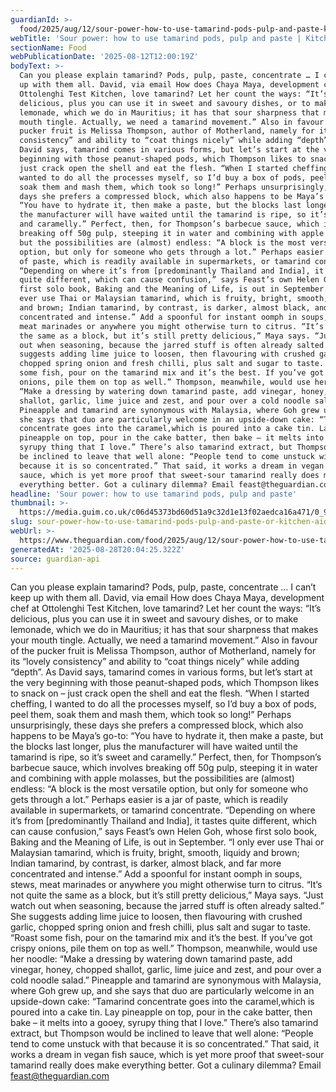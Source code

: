 ```yaml
---
guardianId: >-
  food/2025/aug/12/sour-power-how-to-use-tamarind-pods-pulp-and-paste-kitchen-aide-anna-berrill
webTitle: 'Sour power: how to use tamarind pods, pulp and paste | Kitchen aide'
sectionName: Food
webPublicationDate: '2025-08-12T12:00:19Z'
bodyText: >-
  Can you please explain tamarind? Pods, pulp, paste, concentrate … I can’t keep
  up with them all. David, via email How does Chaya Maya, development chef at
  Ottolenghi Test Kitchen, love tamarind? Let her count the ways: “It’s
  delicious, plus you can use it in sweet and savoury dishes, or to make
  lemonade, which we do in Mauritius; it has that sour sharpness that makes your
  mouth tingle. Actually, we need a tamarind movement.” Also in favour of the
  pucker fruit is Melissa Thompson, author of Motherland, namely for its “lovely
  consistency” and ability to “coat things nicely” while adding “depth”. As
  David says, tamarind comes in various forms, but let’s start at the very
  beginning with those peanut-shaped pods, which Thompson likes to snack on –
  just crack open the shell and eat the flesh. “When I started cheffing, I
  wanted to do all the processes myself, so I’d buy a box of pods, peel them,
  soak them and mash them, which took so long!” Perhaps unsurprisingly, these
  days she prefers a compressed block, which also happens to be Maya’s go-to:
  “You have to hydrate it, then make a paste, but the blocks last longer, plus
  the manufacturer will have waited until the tamarind is ripe, so it’s sweet
  and caramelly.” Perfect, then, for Thompson’s barbecue sauce, which involves
  breaking off 50g pulp, steeping it in water and combining with apple molasses,
  but the possibilities are (almost) endless: “A block is the most versatile
  option, but only for someone who gets through a lot.” Perhaps easier is a jar
  of paste, which is readily available in supermarkets, or tamarind concentrate.
  “Depending on where it’s from [predominantly Thailand and India], it tastes
  quite different, which can cause confusion,” says Feast’s own Helen Goh, whose
  first solo book, Baking and the Meaning of Life, is out in September. “I only
  ever use Thai or Malaysian tamarind, which is fruity, bright, smooth, liquidy
  and brown; Indian tamarind, by contrast, is darker, almost black, and far more
  concentrated and intense.” Add a spoonful for instant oomph in soups, stews,
  meat marinades or anywhere you might otherwise turn to citrus. “It’s not quite
  the same as a block, but it’s still pretty delicious,” Maya says. “Just watch
  out when seasoning, because the jarred stuff is often already salted.” She
  suggests adding lime juice to loosen, then flavouring with crushed garlic,
  chopped spring onion and fresh chilli, plus salt and sugar to taste. “Roast
  some fish, pour on the tamarind mix and it’s the best. If you’ve got crispy
  onions, pile them on top as well.” Thompson, meanwhile, would use her noodle:
  “Make a dressing by watering down tamarind paste, add vinegar, honey, chopped
  shallot, garlic, lime juice and zest, and pour over a cold noodle salad.”
  Pineapple and tamarind are synonymous with Malaysia, where Goh grew up, and
  she says that duo are particularly welcome in an upside-down cake: “Tamarind
  concentrate goes into the caramel,which is poured into a cake tin. Lay
  pineapple on top, pour in the cake batter, then bake – it melts into a gooey,
  syrupy thing that I love.” There’s also tamarind extract, but Thompson would
  be inclined to leave that well alone: “People tend to come unstuck with that
  because it is so concentrated.” That said, it works a dream in vegan fish
  sauce, which is yet more proof that sweet-sour tamarind really does make
  everything better. Got a culinary dilemma? Email feast@theguardian.com
headline: 'Sour power: how to use tamarind pods, pulp and paste'
thumbnail: >-
  https://media.guim.co.uk/c06d45373bd60d51a9c32d1e13f02aedca16a471/0_931_3082_2466/500.jpg
slug: sour-power-how-to-use-tamarind-pods-pulp-and-paste-or-kitchen-aide
webUrl: >-
  https://www.theguardian.com/food/2025/aug/12/sour-power-how-to-use-tamarind-pods-pulp-and-paste-kitchen-aide-anna-berrill
generatedAt: '2025-08-28T20:04:25.322Z'
source: guardian-api
---
```

Can you please explain tamarind? Pods, pulp, paste, concentrate … I can’t keep up with them all. David, via email How does Chaya Maya, development chef at Ottolenghi Test Kitchen, love tamarind? Let her count the ways: “It’s delicious, plus you can use it in sweet and savoury dishes, or to make lemonade, which we do in Mauritius; it has that sour sharpness that makes your mouth tingle. Actually, we need a tamarind movement.” Also in favour of the pucker fruit is Melissa Thompson, author of Motherland, namely for its “lovely consistency” and ability to “coat things nicely” while adding “depth”. As David says, tamarind comes in various forms, but let’s start at the very beginning with those peanut-shaped pods, which Thompson likes to snack on – just crack open the shell and eat the flesh. “When I started cheffing, I wanted to do all the processes myself, so I’d buy a box of pods, peel them, soak them and mash them, which took so long!” Perhaps unsurprisingly, these days she prefers a compressed block, which also happens to be Maya’s go-to: “You have to hydrate it, then make a paste, but the blocks last longer, plus the manufacturer will have waited until the tamarind is ripe, so it’s sweet and caramelly.” Perfect, then, for Thompson’s barbecue sauce, which involves breaking off 50g pulp, steeping it in water and combining with apple molasses, but the possibilities are (almost) endless: “A block is the most versatile option, but only for someone who gets through a lot.” Perhaps easier is a jar of paste, which is readily available in supermarkets, or tamarind concentrate. “Depending on where it’s from [predominantly Thailand and India], it tastes quite different, which can cause confusion,” says Feast’s own Helen Goh, whose first solo book, Baking and the Meaning of Life, is out in September. “I only ever use Thai or Malaysian tamarind, which is fruity, bright, smooth, liquidy and brown; Indian tamarind, by contrast, is darker, almost black, and far more concentrated and intense.” Add a spoonful for instant oomph in soups, stews, meat marinades or anywhere you might otherwise turn to citrus. “It’s not quite the same as a block, but it’s still pretty delicious,” Maya says. “Just watch out when seasoning, because the jarred stuff is often already salted.” She suggests adding lime juice to loosen, then flavouring with crushed garlic, chopped spring onion and fresh chilli, plus salt and sugar to taste. “Roast some fish, pour on the tamarind mix and it’s the best. If you’ve got crispy onions, pile them on top as well.” Thompson, meanwhile, would use her noodle: “Make a dressing by watering down tamarind paste, add vinegar, honey, chopped shallot, garlic, lime juice and zest, and pour over a cold noodle salad.” Pineapple and tamarind are synonymous with Malaysia, where Goh grew up, and she says that duo are particularly welcome in an upside-down cake: “Tamarind concentrate goes into the caramel,which is poured into a cake tin. Lay pineapple on top, pour in the cake batter, then bake – it melts into a gooey, syrupy thing that I love.” There’s also tamarind extract, but Thompson would be inclined to leave that well alone: “People tend to come unstuck with that because it is so concentrated.” That said, it works a dream in vegan fish sauce, which is yet more proof that sweet-sour tamarind really does make everything better. Got a culinary dilemma? Email feast@theguardian.com
